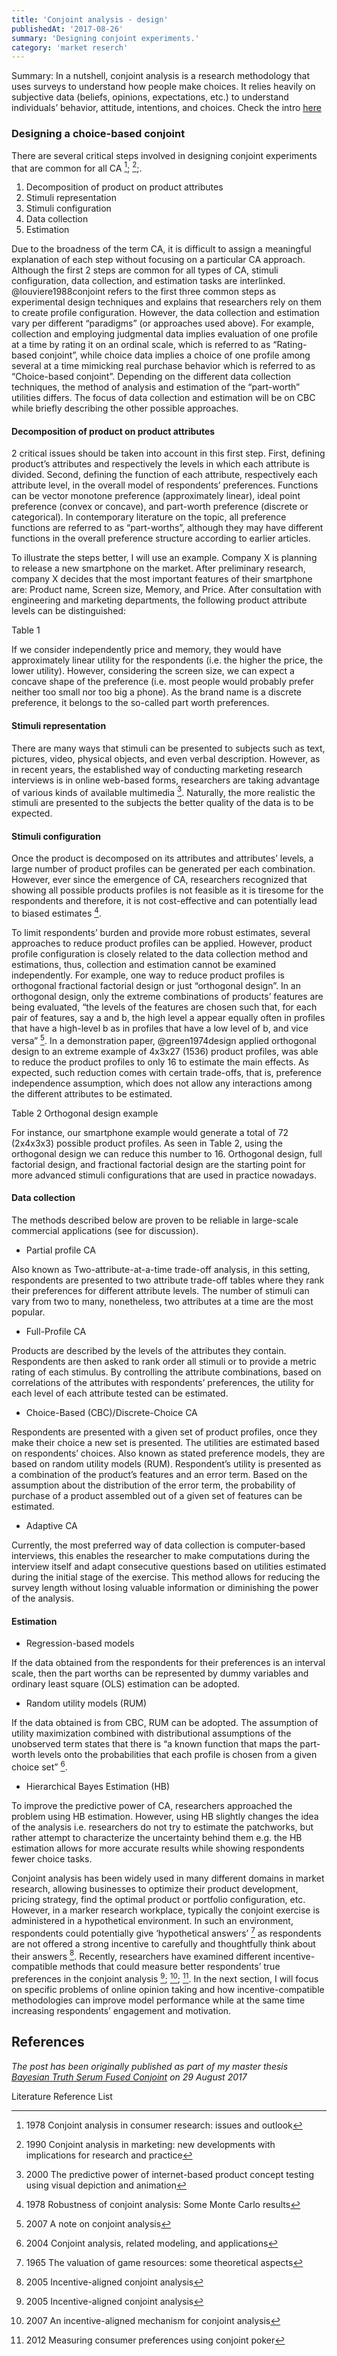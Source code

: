 ```yaml
---
title: 'Conjoint analysis - design'
publishedAt: '2017-08-26'
summary: 'Designing conjoint experiments.'
category: 'market reserch'
---
```


Summary: In a nutshell, conjoint analysis is a research methodology that uses surveys to understand how people make choices. It relies heavily on subjective data (beliefs, opinions, expectations, etc.) to understand individuals’ behavior, attitude, intentions, and choices. Check the intro [here](https://gregordimi.com/conjoint/2017/08/26/Erasmus-Conjoint-Design.html)

### Designing a choice-based conjoint

There are several critical steps involved in designing conjoint experiments that are common for all CA [^green1978conjoint]; [^green1990conjoint];.

1.  Decomposition of product on product attributes
2.  Stimuli representation
3.  Stimuli configuration
4.  Data collection
5.  Estimation

Due to the broadness of the term CA, it is difficult to assign a meaningful explanation of each step without focusing on a particular CA approach. Although the first 2 steps are common for all types of CA, stimuli configuration, data collection, and estimation tasks are interlinked. @louviere1988conjoint refers to the first three common steps as experimental design techniques and explains that researchers rely on them to create profile configuration. However, the data collection and estimation vary per different “paradigms” (or approaches used above). For example, collection and employing judgmental data implies evaluation of one profile at a time by rating it on an ordinal scale, which is referred to as “Rating-based conjoint”, while choice data implies a choice of one profile among several at a time mimicking real purchase behavior which is referred to as “Choice-based conjoint”. Depending on the different data collection techniques, the method of analysis and estimation of the “part-worth” utilities differs. The focus of data collection and estimation will be on CBC while briefly describing the other possible approaches.

#### Decomposition of product on product attributes

2 critical issues should be taken into account in this first step. First, defining product’s attributes and respectively the levels in which each attribute is divided. Second, defining the function of each attribute, respectively each attribute level, in the overall model of respondents’ preferences. Functions can be vector monotone preference (approximately linear), ideal point preference (convex or concave), and part-worth preference (discrete or categorical). In contemporary literature on the topic, all preference functions are referred to as “part-worths”, although they may have different functions in the overall preference structure according to earlier articles.

To illustrate the steps better, I will use an example. Company X is planning to release a new smartphone on the market. After preliminary research, company X decides that the most important features of their smartphone are: Product name, Screen size, Memory, and Price. After consultation with engineering and marketing departments, the following product attribute levels can be distinguished:

Table 1

If we consider independently price and memory, they would have approximately linear utility for the respondents (i.e. the higher the price, the lower utility). However, considering the screen size, we can expect a concave shape of the preference (i.e. most people would probably prefer neither too small nor too big a phone). As the brand name is a discrete preference, it belongs to the so-called part worth preferences.

#### Stimuli representation

There are many ways that stimuli can be presented to subjects such as text, pictures, video, physical objects, and even verbal description. However, as in recent years, the established way of conducting marketing research interviews is in online web-based forms, researchers are taking advantage of various kinds of available multimedia [^dahan2000predictive]. Naturally, the more realistic the stimuli are presented to the subjects the better quality of the data is to be expected.

#### Stimuli configuration

Once the product is decomposed on its attributes and attributes’ levels, a large number of product profiles can be generated per each combination. However, ever since the emergence of CA, researchers recognized that showing all possible products profiles is not feasible as it is tiresome for the respondents and therefore, it is not cost-effective and can potentially lead to biased estimates [^carmone1978robustness].

To limit respondents’ burden and provide more robust estimates, several approaches to reduce product profiles can be applied. However, product profile configuration is closely related to the data collection method and estimations, thus, collection and estimation cannot be examined independently. For example, one way to reduce product profiles is orthogonal fractional factorial design or just “orthogonal design”. In an orthogonal design, only the extreme combinations of products’ features are being evaluated, “the levels of the features are chosen such that, for each pair of features, say a and b, the high level a appear equally often in profiles that have a high-level b as in profiles that have a low level of b, and vice versa” [^hauser2007note]. In a demonstration paper, @green1974design applied orthogonal design to an extreme example of 4x3x27 (1536) product profiles, was able to reduce the product profiles to only 16 to estimate the main effects. As expected, such reduction comes with certain trade-offs, that is, preference independence assumption, which does not allow any interactions among the different attributes to be estimated.

Table 2 Orthogonal design example

<Table data={{
  headers: ["Card ID", "Brand Name", "Screen Size", "Memory", "Price"],
  rows: [
    [1, "ProductA", "4’", 32, 300],
    [2, "ProductB", "3’", 32, 400],
    [3, "ProductB", "5’", 32, 200],
    [4, "ProductB", "6’", 64, 300],
    [5, "ProductA", "5’", 16, 300],
    [6, "ProductB", "5’", 16, 200],
    [7, "ProductB", "6’", 16, 400],
    [8, "ProductA", "5’", 64, 400],
    [9, "ProductA", "3’", 16, 200],
    [10, "ProductA", "6’", 32, 200],
    [11, "ProductB", "3’", 16, 300],
    [12, "ProductA", "6’", 16, 200],
    [13, "ProductA", "3’", 64, 200],
    [14, "ProductB", "4’", 64, 200],
    [15, "ProductB", "4’", 16, 200],
    [16, "ProductA", "4’", 16, 400]
  ]
}} />


For instance, our smartphone example would generate a total of 72 (2x4x3x3) possible product profiles. As seen in Table 2, using the orthogonal design we can reduce this number to 16. Orthogonal design, full factorial design, and fractional factorial design are the starting point for more advanced stimuli configurations that are used in practice nowadays.

#### Data collection

The methods described below are proven to be reliable in large-scale commercial applications (see for discussion).

-   Partial profile CA

Also known as Two-attribute-at-a-time trade-off analysis, in this setting, respondents are presented to two attribute trade-off tables where they rank their preferences for different attribute levels. The number of stimuli can vary from two to many, nonetheless, two attributes at a time are the most popular.

-   Full-Profile CA

Products are described by the levels of the attributes they contain. Respondents are then asked to rank order all stimuli or to provide a metric rating of each stimulus. By controlling the attribute combinations, based on correlations of the attributes with respondents’ preferences, the utility for each level of each attribute tested can be estimated.

-   Choice-Based (CBC)/Discrete-Choice CA

Respondents are presented with a given set of product profiles, once they make their choice a new set is presented. The utilities are estimated based on respondents’ choices. Also known as stated preference models, they are based on random utility models (RUM). Respondent’s utility is presented as a combination of the product’s features and an error term. Based on the assumption about the distribution of the error term, the probability of purchase of a product assembled out of a given set of features can be estimated.

-   Adaptive CA

Currently, the most preferred way of data collection is computer-based interviews, this enables the researcher to make computations during the interview itself and adapt consecutive questions based on utilities estimated during the initial stage of the exercise. This method allows for reducing the survey length without losing valuable information or diminishing the power of the analysis.

#### Estimation

-   Regression-based models

If the data obtained from the respondents for their preferences is an interval scale, then the part worths can be represented by dummy variables and ordinary least square (OLS) estimation can be adopted.

-   Random utility models (RUM)

If the data obtained is from CBC, RUM can be adopted. The assumption of utility maximization combined with distributional assumptions of the unobserved term states that there is “a known function that maps the part-worth levels onto the probabilities that each profile is chosen from a given choice set” [^hauser2004conjoint].

-   Hierarchical Bayes Estimation (HB)

To improve the predictive power of CA, researchers approached the problem using HB estimation. However, using HB slightly changes the idea of the analysis i.e. researchers do not try to estimate the patchworks, but rather attempt to characterize the uncertainty behind them e.g. the HB estimation allows for more accurate results while showing respondents fewer choice tasks.

Conjoint analysis has been widely used in many different domains in market research, allowing businesses to optimize their product development, pricing strategy, find the optimal product or portfolio configuration, etc. However, in a marker research workplace, typically the conjoint exercise is administered in a hypothetical environment. In such an environment, respondents could potentially give ‘hypothetical answers’ [^scott1965valuation] as respondents are not offered a strong incentive to carefully and thoughtfully think about their answers [^ding2005incentive]. Recently, researchers have examined different incentive-compatible methods that could measure better respondents’ true preferences in the conjoint analysis [^ding2005incentive2]; [^ding2007incentive]; [^toubia2012measuring]. In the next section, I will focus on specific problems of online opinion taking and how incentive-compatible methodologies can improve model performance while at the same time increasing respondents’ engagement and motivation.

## References

_The post has been originally published as part of my master thesis [Bayesian Truth Serum Fused Conjoint](https://thesis.eur.nl/pub/39589/) on 29 August 2017_

Literature Reference List

[^green1971conjoint]: 1971 Conjoint measurement for quantifying judgmental data
[^ding2005incentive]: 2005 Incentive-aligned conjoint analysis
[^ding2005incentive2]: 2005 Incentive-aligned conjoint analysis
[^hauser2004conjoint]: 2004 Conjoint analysis, related modeling, and applications
[^louviere1988conjoint]: 1988 Conjoint analysis modelling of stated preferences: a review of theory, methods, recent developments and external validity
[^green1978conjoint]: 1978 Conjoint analysis in consumer research: issues and outlook
[^krantz1971foundations]: 1971 Foundations of measurement
[^louviere1983design]: 1983 Design and analysis of simulated consumer choice or allocation experiments: an approach based on aggregate data
[^chrzan2000overview]: 2000 An overview and comparison of design strategies for choice-based conjoint analysis
[^green1990conjoint]: 1990 Conjoint analysis in marketing: new developments with implications for research and practice
[^dahan2000predictive]: 2000 The predictive power of internet-based product concept testing using visual depiction and animation
[^carmone1978robustness]: 1978 Robustness of conjoint analysis: Some Monte Carlo results
[^hauser2007note]: 2007 A note on conjoint analysis
[^scott1965valuation]: 1965 The valuation of game resources: some theoretical aspects
[^ding2007incentive]: 2007 An incentive-aligned mechanism for conjoint analysis
[^toubia2012measuring]: 2012 Measuring consumer preferences using conjoint poker